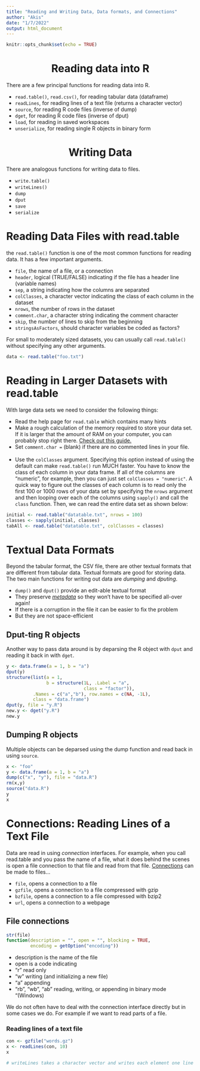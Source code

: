 ```yaml
---
title: "Reading and Writing Data, Data formats, and Connections"
author: "Akis"
date: "1/7/2022"
output: html_document
---
```


```r
knitr::opts_chunk$set(echo = TRUE)
```

<center> <h1> Reading data into R </h1> </center>

There are a few principal functions for reading data into R.

* `read.table()`, `read.csv()`, for reading tabular data (dataframe)
* `readLines`, for reading lines of a text file (returns a character vector)
* `source `, for reading R code files (inverse of dump)
* `dget`, for reading R code files (inverse of dput)
* `load`, for reading in saved workspaces
* `unserialize`, for reading single R objects in binary form

<center> <h1> Writing Data </h1> </center>

There are analogous functions for writing data to files.

* `write.table()`
* `writeLines()`
* `dump`
* `dput`
* `save`
* `serialize`

# Reading Data Files with read.table

the `read.table()` function is one of the most common functions for reading data. It has a few important arguments.

* `file`, the name of a file, or a connection
* `header`, logical (TRUE/FALSE) indicating if the file has a header line (variable names)
* `sep`, a string indicating how the columns are separated
* `colClasses`, a character vector indicating the class of each column in the dataset
* `nrows`, the number of rows in the dataset
* `comment.char`, a character string indicating the comment character
* `skip`, the  number of lines to skip from the beginning
* `stringsAsFactors`, should character variables be coded as factors?

For small to moderately sized datasets, you can usually call `read.table()` without specifying any other arguments.

```r
data <- read.table("foo.txt")
```

# Reading in Larger Datasets with read.table

With large data sets we need to consider the following things:

* Read the help page for `read.table` which contains many hints
* Make a rough calculation of the memory required to store your data set. If it is larger that the amount of RAM on your computer, you can probably stop right there. [Check out this guide.](https://medium.com/@robertopreste/tabular-data-memory-requirements-9881d2bf747a)
* Set `comment.char = ` (blank) if there are no commented lines in your file.
\
\
* Use the `colClasses` argument. Specifying this option instead of using the default can make `read.table()` run MUCH faster. You have to know the class of each column in your data frame. If all of the columns are "numeric", for example, then you can just set `colClasses = "numeric"`. A quick way to figure out the classes of each column is to read only the first 100 or 1000 rows of your data set by specifying the `nrows` argument and then looping over each of the columns using `sapply()` and call the `class` function. Then, we can read the entire data set as shown below:

```r
initial <- read.table("datatable.txt", nrows = 100)
classes <- sapply(initial, classes)
tabAll <- read.table("datatable.txt", colClasses = classes)
```

# Textual Data Formats

Beyond the tabular format, the CSV file, there are other textual formats that are different from tabular data. Textual formats are good for storing data. The two main functions for writing out data are *dumping* and *dputing*.

* `dump()` and `dput()` provide an edit-able textual format
* They preserve [*metadata*](https://www.google.com/search?q=what+are+metadata&rlz=1C5CHFA_enGB922GB922&oq=what+are+metadata&aqs=chrome..69i57j0i512l9.1795j0j4&sourceid=chrome&ie=UTF-8) so they won't have to be specified all-over again!
* If there is a corruption in the file it can be easier to fix the problem
* But they are not space-efficient

## Dput-ting R objects

Another way to pass data around is by deparsing the R object with `dput` and reading it back in with `dget`.

```r
y <- data.frame(a = 1, b = "a")
dput(y)
structure(list(a = 1,
               b = structure(1L, .Label = "a",
                             class = "factor")),
          .Names = c("a","b"), row.names = c(NA, -1L),
          class = "data.frame")
dput(y, file = "y.R")
new.y <- dget("y.R")
new.y
```

## Dumping R objects

Multiple objects can be deparsed using the dump function and read back in using `source`.

```r
x <- "foo"
y <- data.frame(a = 1, b = "a")
dump(c("x", "y"), file = "data.R")
rm(x,y)
source("data.R")
y
x
```


# Connections: Reading Lines of a Text File

Data are read in using *connection* interfaces. For example, when you call read.table and you pass the name of a file, what it does behind the scenes is open a file connection to that file and read from that file. [Connections](https://colinfay.me/r-data-import-export/connections.html) can be made to files...

* `file`, opens a connection to a file
* `gzfile`, opens a connection to a file compressed with gzip
* `bzfile`, opens a connection to a file compressed with bzip2
* `url`, opens a connection to a webpage

## File connections

```r
str(file)
function(description = "", open = "", blocking = TRUE,
         encoding = getOption("encoding"))
```

* description is the name of the file
* open is a code indicating
* "r" read only
* "w" writing (and initializing a new file)
* "a" appending
* "rb", "wb", "ab" reading, writing, or appending in binary mode "(Windows)

We do not often have to deal with the connection interface directly but in some cases we do. For example if we want to read parts of a file.

### Reading lines of a text file

```r
con <- gzfile("words.gz")
x <- readLines(con, 10)
x

# writeLines takes a character vector and writes each element one line at a time to a text file.
```


